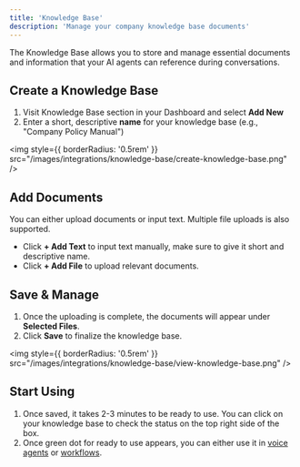 ```yaml
---
title: 'Knowledge Base'
description: 'Manage your company knowledge base documents'
---
```



The Knowledge Base allows you to store and manage essential documents and information that your AI agents can reference during conversations.

## Create a Knowledge Base
1. Visit Knowledge Base section in your Dashboard and select **Add New**
2. Enter a short, descriptive **name** for your knowledge base (e.g., "Company Policy Manual")

<img
  style={{ borderRadius: '0.5rem' }}
  src="/images/integrations/knowledge-base/create-knowledge-base.png"
/>

## Add Documents
You can either upload documents or input text. Multiple file uploads is also supported.
- Click **+ Add Text** to input text manually, make sure to give it short and descriptive name.
- Click **+ Add File** to upload relevant documents.

## Save & Manage
1. Once the uploading is complete, the documents will appear under **Selected Files**.
2. Click **Save** to finalize the knowledge base.

<img
  style={{ borderRadius: '0.5rem' }}
  src="/images/integrations/knowledge-base/view-knowledge-base.png"
/>

## Start Using
1. Once saved, it takes 2-3 minutes to be ready to use. You can click on your knowledge base to check the status on the top right side of the box.
2. Once green dot for ready to use appears, you can either use it in [voice agents](http://localhost:3000/voice-agents/knowledge-base) or [workflows](http://localhost:3000/workflow/agent-blocks#ai-query-agent).
